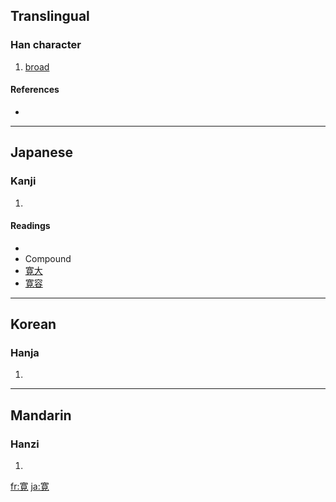 {{also|宽|寬}}
==Translingual==

===Han character===
{{Han char|rn=40|rad=宀|as=10|sn=13|four=|canj=十廿月山 (JTBU)}}

# [[broad]]

====References====
* {{Han ref|kx=0290.121|dkj=07276|hdz=20945.080|uh=5BDB|ud=23515}}

----

==Japanese==

===Kanji===
{{ja-kanji|grade=c|rs=宀10}}

# {{defn|Japanese}}

====Readings====
* {{ja-readings|on=[[かん]] (kan)|kun=[[ひろい]] (hiroi), [[ゆるやか]] (yuruyaka), [[くつろぐ]] (kutsurogu)}}
* Compound
* [[寛大]]
* [[寛容]]

----

==Korean==

===Hanja===
{{ko-hanja|hangeul=관|rv=gwan|mr=kwan}}

# {{defn|Korean}}

----

==Mandarin==

===Hanzi===
{{cmn-hanzi|pin=[[kuān]] ([[kuan1]])|wg=k'uan<sup>1</sup>}}

# {{defn|Mandarin}}

[[fr:寛]]
[[ja:寛]]